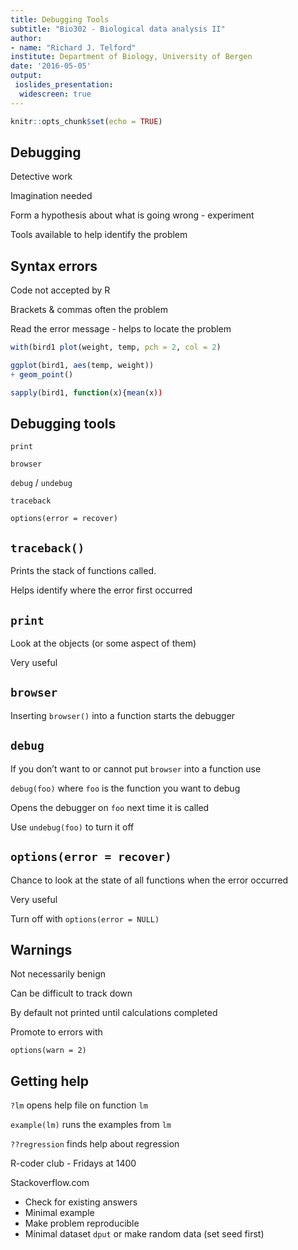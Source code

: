 ```yaml
---
title: Debugging Tools
subtitle: "Bio302 - Biological data analysis II"
author: 
- name: "Richard J. Telford"
institute: Department of Biology, University of Bergen
date: '2016-05-05'
output: 
 ioslides_presentation:
  widescreen: true
---
```


```r
knitr::opts_chunk$set(echo = TRUE)
```

## Debugging

Detective work

Imagination needed

Form a hypothesis about what is going wrong - experiment

Tools available to help identify the problem

## Syntax errors

Code not accepted by R

Brackets & commas often the problem

Read the error message - helps to locate the problem


```r
with(bird1 plot(weight, temp, pch = 2, col = 2)
```
```r
ggplot(bird1, aes(temp, weight))
+ geom_point()
```

```r
sapply(bird1, function(x){mean(x))
```


## Debugging tools

`print`

`browser`

`debug` / `undebug`

`traceback`

`options(error = recover)`

## `traceback()`
Prints the stack of functions called. 

Helps identify where the error first occurred


## `print`

Look at the objects (or some aspect of them)

Very useful

## `browser`

Inserting `browser()` into a function starts the debugger

## `debug`
If you don't want to or cannot put `browser` into a function use

`debug(foo)` where `foo` is the function you want to debug

Opens the debugger on `foo` next time it is called

Use `undebug(foo)` to turn it off

## `options(error = recover)`

Chance to look at the state of all functions when the error occurred

Very useful

Turn off with `options(error = NULL)`

## Warnings

Not necessarily benign

Can be difficult to track down

By default not printed until calculations completed

Promote to errors with

`options(warn = 2)`

## Getting help

`?lm` opens help file on function `lm`

`example(lm)` runs the examples from `lm`

`??regression` finds help about regression

R-coder club - Fridays at 1400

Stackoverflow.com

 - Check for existing answers
 - Minimal example
 - Make problem reproducible
 - Minimal dataset
 `dput` or make random data (set seed first)